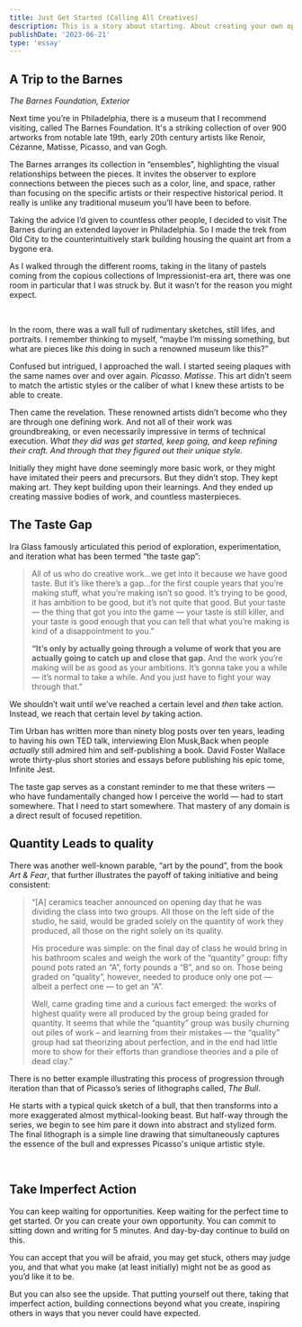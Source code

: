 ```yaml
---
title: Just Get Started (Calling All Creatives)
description: This is a story about starting. About creating your own opportunities. About pushing through fear and taking imperfect action. It's about a series of patterns that I came across,  all telling me, “Just get started. Keep going. Keep creating. Keep sharing. The rest will work itself out.”
publishDate: '2023-06-21'
type: 'essay'
---
```


## A Trip to the Barnes

<MarginFigure id='barnes-exterior' image='/images/get-started/barnes-exterior.jpg' height={1067} width={800}>

  _The Barnes Foundation, Exterior_

</MarginFigure>

Next time you’re in Philadelphia, there is a museum that I recommend visiting, called The Barnes Foundation. It's a striking collection of over 900 artworks from notable late 19th, early 20th century artists like Renoir, Cézanne, Matisse, Picasso, and van Gogh.

The Barnes arranges its collection in “ensembles”, highlighting the visual relationships between the pieces. It invites the observer to explore connections between the pieces such as a color, line, and space, rather than focusing on the specific artists or their respective historical period. It really is unlike any traditional museum you’ll have been to before.

Taking the advice I’d given to countless other people, I decided to visit The Barnes during an extended layover in Philadelphia. So I made the trek from Old City to the counterintuitively stark building housing the quaint art from a bygone era.

As I walked through the different rooms, taking in the litany of pastels coming from the copious collections of Impressionist-era art, there was one room in particular that I was struck by. But it wasn’t for the reason you might expect.

<br/>

<MainColumn image='/images/get-started/barnes-ensemble.jpg' height={761} width ={1024} caption="Room 10, West Wall"/>

In the room, there was a wall full of rudimentary sketches, still lifes, and portraits. I remember thinking to myself, “maybe I’m missing something, but what are pieces like *this* doing in such a renowned museum like this?”

Confused but intrigued, I approached the wall. I started seeing plaques with the same names over and over again. *Picasso*. *Matisse*. This art didn’t seem to match the artistic styles or the caliber of what I knew these artists to be able to create.

Then came the revelation. These renowned artists didn’t become who they are through one defining work. And not all of their work was groundbreaking, or even necessarily impressive in terms of technical execution. *What they did was get started, keep going, and keep refining their craft. And through that they figured out their unique style.*

Initially they might have done seemingly more basic work, or they might have imitated their peers and precursors. But they didn’t stop. They kept making art. They kept building upon their learnings. And they ended up creating massive bodies of work, and countless masterpieces.

## The Taste Gap

Ira Glass famously articulated this period of exploration, experimentation, and iteration what has been termed “the taste gap”:

> All of us who do creative work...we get into it because we have good taste. But it’s like there’s a gap…for the first couple years that you’re making stuff, what you’re making isn’t so good. It’s trying to be good, it has ambition to be good, but it’s not quite that good. But your taste — the thing that got you into the game — your taste is still killer, and your taste is good enough that you can tell that what you’re making is kind of a disappointment to you.”
>
> **“It’s only by actually going through a volume of work that you are actually going to catch up and close that gap.** And the work you’re making will be as good as your ambitions. It’s gonna take you a while — it’s normal to take a while. And you just have to fight your way through that.”

We shouldn’t wait until we’ve reached a certain level and *then* take action. Instead, we reach that certain level *by* taking action.

Tim Urban has written more than ninety blog posts over ten years, leading to having his own TED talk, interviewing Elon Musk,<SideNote id="musk">Back when people *actually* still admired him</SideNote> and self-publishing a book. David Foster Wallace wrote thirty-plus short stories and essays before publishing his epic tome, Infinite Jest.

The taste gap serves as a constant reminder to me that these writers — who have fundamentally changed how I perceive the world — had to start somewhere. That I need to start somewhere. That mastery of any domain is a direct result of focused repetition.

## Quantity Leads to quality

There was another well-known parable, “art by the pound”, from the book *Art & Fear*, that further illustrates the payoff of taking initiative and being consistent:

> “[A] ceramics teacher announced on opening day that he was dividing the class into two groups. All those on the left side of the studio, he said, would be graded solely on the quantity of work they produced, all those on the right solely on its quality.
>
> His procedure was simple: on the final day of class he would bring in his bathroom scales and weigh the work of the “quantity” group: fifty pound pots rated an “A”, forty pounds a “B”, and so on. Those being graded on “quality”, however, needed to produce only one pot — albeit a perfect one — to get an “A”.
>
> Well, came grading time and a curious fact emerged: the works of highest quality were all produced by the group being graded for quantity. It seems that while the “quantity” group was busily churning out piles of work – and learning from their mistakes — the “quality” group had sat theorizing about perfection, and in the end had little more to show for their efforts than grandiose theories and a pile of dead clay.”

There is no better example illustrating this process of progression through iteration than that of Picasso’s series of lithographs called, *The Bull*.

He starts with a typical quick sketch of a bull, that then transforms into a more exaggerated almost mythical-looking beast. But half-way through the series, we begin to see him pare it down into abstract and stylized form. The final lithograph is a simple line drawing that simultaneously captures the essence of the bull and expresses Picasso's unique artistic style.

<br />

<FullWidth image='/images/get-started/picasso-bull.jpg' height={556} width ={1000} />

## Take Imperfect Action

You can keep waiting for opportunities. Keep waiting for the perfect time to get started. Or you can create your own opportunity. You can commit to sitting down and writing for 5 minutes. And day-by-day continue to build on this.

You can accept that you will be afraid, you may get stuck, others may judge you, and that what you make (at least initially) might not be as good as you’d like it to be.

But you can also see the upside. That putting yourself out there, taking that imperfect action, building connections beyond what you create, inspiring others in ways that you never could have expected.
